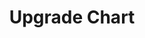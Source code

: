 ---
title: Upgrade Chart
description: Lorem ipsum dolor sit amet, consectetur adipiscing elit.
permalink: upgrade-chart
icon: lucide:file-json-2
order: 1
---